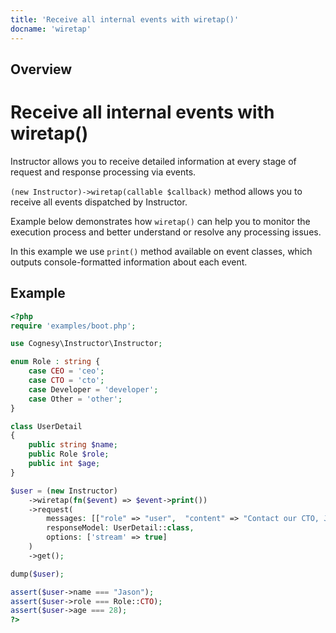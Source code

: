 ```yaml
---
title: 'Receive all internal events with wiretap()'
docname: 'wiretap'
---
```


## Overview

# Receive all internal events with wiretap()

Instructor allows you to receive detailed information at every stage of request
and response processing via events.

`(new Instructor)->wiretap(callable $callback)` method allows you to receive all
events dispatched by Instructor.

Example below demonstrates how `wiretap()` can help you to monitor the execution
process and better understand or resolve any processing issues.

In this example we use `print()` method available on event classes, which outputs
console-formatted information about each event.


## Example

```php
<?php
require 'examples/boot.php';

use Cognesy\Instructor\Instructor;

enum Role : string {
    case CEO = 'ceo';
    case CTO = 'cto';
    case Developer = 'developer';
    case Other = 'other';
}

class UserDetail
{
    public string $name;
    public Role $role;
    public int $age;
}

$user = (new Instructor)
    ->wiretap(fn($event) => $event->print())
    ->request(
        messages: [["role" => "user",  "content" => "Contact our CTO, Jason is 28 years old -- Best regards, Tom"]],
        responseModel: UserDetail::class,
        options: ['stream' => true]
    )
    ->get();

dump($user);

assert($user->name === "Jason");
assert($user->role === Role::CTO);
assert($user->age === 28);
?>
```
